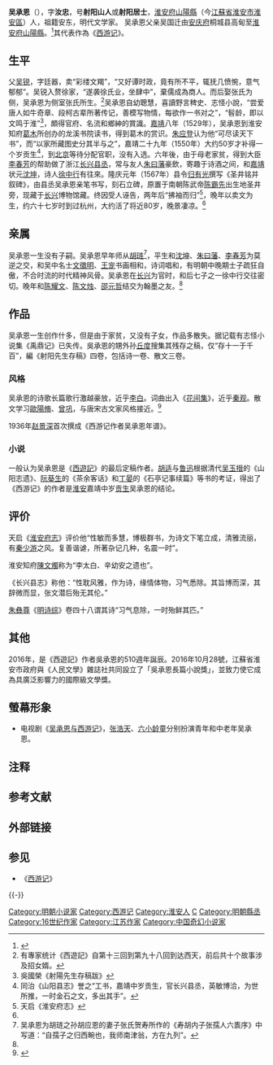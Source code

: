 {{Infobox writer <!-- see Template:Infobox writer -->
|图像    =
|图像大小 = 200px
|图像说明 = 
| name         = 吴承恩
| pseudonym<!-- 筆名 --> = 
| birthname    = 字'''汝忠'''，号'''射阳山人'''或'''射阳居士'''
| birthdate    =1506年
| birthplace   =[[淮安府|淮安府]][[山陽縣|山陽縣]]（今[[江蘇省|江蘇省]][[淮安市|淮安市]][[淮安區|淮安區]]）
| deathdate    = 1582年
| deathplace   = [[淮安府|淮安府]][[山陽縣|山陽縣]]（今[[江蘇省|江蘇省]][[淮安市|淮安市]][[淮安區|淮安區]]）
| occupation<!-- 職業 -->   = [[作家|作家]]
| nationality  =
| period<!-- 創作時期 -->   = 
| genre<!-- 體裁 -->        = [[小说|小说]]、[[诗歌|诗歌]]、[[戏剧|戏剧]]
| subject<!-- 主題 -->        = 
| movement<!-- 文學運動 -->   = 
| notableworks<!-- 代表作 --> =《[[西游记|西游记]]》《[[射阳先生存稿|射阳先生存稿]]》
| spouse<!-- 配偶 -->       = 
| partner<!-- 伴侶 -->      = 
| children                  = 
| relatives                 = 
| influences<!-- 受影響於 --> = 
| influenced<!-- 影響了 -->   = 
| awards<!-- 獎項 -->       = 
| signature<!-- 簽名 -->    =  
}}
'''吴承恩'''（{{bd|1506年||1582年||catIdx=W吴}}），字'''汝忠'''，号'''射阳山人'''或'''射阳居士'''，[[淮安府|淮安府]][[山陽縣|山陽縣]]（今[[江蘇省|江蘇省]][[淮安市|淮安市]][[淮安區|淮安區]]）人，祖籍安东，明代文学家。 吴承恩父亲吴国迁由[[安庆府|安庆府]]桐城县高甸至[[淮安府|淮安府]][[山陽縣|山陽縣]]。<ref name="book200 " >{{cite book |language =zh-hans|author=刘庭乾、李桂奎、喻斌、张辉忠|title=《新编中国古代文学史》|year=1995年|publisher=天津教育出版社|location=天津|pages=第211-219页|isbn=9787530922286}}</ref>其代表作為《[[西游记|西游记]]》。

== 生平 ==
{{CSS image crop
|Image         = （天啟）淮安府志.pdf
|bSize         = 600
|cWidth        = 80
|cHeight       = 380
|oTop          = 60
|oLeft         = 335
|Description   = （天啟）{{PDF page link|file=（天啟）淮安府志.pdf|page=243|text=《淮安府志》卷之十六 人物志二·近代文苑}}中对吴承恩的记载。
|Page          = 243
}}
父[[吴锐|吴锐]]，字廷器，卖“彩缕文羯”，“又好谭时政，竟有所不平，辄抚几愤惋，意气郁郁”。吴锐入赘徐家，“遂袭徐氏业，坐肆中”，棄儒成為商人。而后娶张氏为侧，吴承恩为侧室张氏所生。<ref>有專家统计《西遊記》自第十三回到第九十八回到达西天，前后共十个故事涉及招女婿。</ref>吴承恩自幼聰慧，喜讀野言稗史、志怪小說，“尝爱唐人如牛奇章、段柯古辈所著传记，善模写物情，每欲作一书对之”，“髫龄，即以文鸣于淮”<ref>吳國榮《射陽先生存稿跋》</ref>，頗得官府、名流和鄉紳的賞識。[[嘉靖|嘉靖]]八年（1529年），吴承恩到淮安知府[[葛木|葛木]]所创办的龙溪书院读书，得到葛木的赏识。[[朱应登|朱应登]]认为他“可尽读天下书”，而“以家所藏图史分其半与之”，嘉靖二十九年（1550年）大约50岁才补得一个岁贡生<ref>同治《山阳县志》誉之“工书，嘉靖中岁贡生，官长兴县丞，英敏博洽，为世所推，一时金石之文，多出其手”。</ref>，到[[北京|北京]]等待分配官职，没有入选。六年後，由于母老家贫，得到大臣[[李春芳|李春芳]]的帮助做了浙江[[长兴|长兴]][[县丞|县丞]]，常与友人[[朱曰藩|朱曰藩]]豪飲，寄趣于诗酒之间，和[[嘉靖|嘉靖]]状元[[沈坤|沈坤]]，诗人[[徐中行_(明朝)|徐中行]]有往來。隆庆元年（1567年）县令[[归有光|归有光]]撰写《圣井铭并叙碑》，由县丞吴承恩亲笔书写，刻石立碑，原置于南朝陈武帝[[陈霸先|陈霸先]]出生地圣井旁，现藏于[[长兴县|长兴]]博物馆藏。终因受人诬告，两年后“拂袖而归”<ref>天启《淮安府志》</ref>，晚年以卖文为生，约六十七岁时到过杭州，大约活了将近80岁，晚景凄凉。<ref name="book200 " />

== 亲属 ==
吴承恩一生没有子嗣。吴承恩早年师从[[胡琏_(弘治进士)|胡琏]]<ref>吴承恩为胡琏之孙胡应恩的妻子张氏贺寿所作的《寿胡内子张孺人六袠序》中写道：“自孺子之归西畹也，我师南津翁，方在九列”。</ref>，平生和[[沈坤|沈坤]]、[[朱曰藩|朱曰藩]]、[[李春芳|李春芳]]为莫逆之交，和吴中名士[[文徵明|文徵明]]、[[王宠|王宠]]书画相和，诗词唱和，有明朝中晚期士子疏狂自傲，不合时流的时代精神风骨。吴承恩在[[长兴|长兴]]为官时，和后七子之一徐中行交往密切。晚年和[[陈耀文|陈耀文]]、[[陈文烛|陈文烛]]、[[邵元哲|邵元哲]]结交为翰墨之友。<ref name="book100 " />

== 作品 ==
吴承恩一生创作什多，但是由于家贫，又没有子女，作品多散失。据记载有志怪小说集《禹鼎记》已失传。吳承恩的甥外孙[[丘度|丘度]]搜集其残存之稿，仅“存十一于千百”，編《射阳先生存稿》四卷，包括诗一卷、散文三卷。

=== 风格 ===
吴承恩的诗歌长篇歌行激越豪放，近乎[[李白|李白]]。词曲出入《[[花间集|花间集]]》，近乎[[秦观|秦观]]。散文学习[[歐陽脩|歐陽脩]]、[[曾巩|曾巩]]，与唐宋古文家风格接近。<ref name="book100 " >{{cite book |language =zh-hans|author=陶雯|title=《中国古代文化宝典》|year=1997年|publisher=光明日报出版社|location=北京|pages=第112-116页|isbn=7-80091-986-2}}</ref>

1936年[[赵景深|赵景深]]首次撰成《西游记作者吴承恩年谱》。

=== 小说 ===
{{CSS image crop
|Image         = （天啟）淮安府志.pdf
|bSize         = 600
|cWidth        = 60
|cHeight       = 365
|oTop          = 480
|oLeft         = 60
|Location      = right
|Description   = 对于《西游记》作者为吴承恩的唯一“证据”是（天啟）{{PDF page link|file=（天啟）淮安府志.pdf|page=263|text=《淮安府志》卷之十九 艺文志一}}的记载。（除将“吴承恩  西游记”归类在卷八史部地理类的《千顷堂书目》。）
|Page          = 263
}}
一般认为吴承恩是《[[西遊記|西遊記]]》的最后定稿作者。[[胡适|胡适]]与[[鲁迅|鲁迅]]根据清代[[吴玉搢|吴玉搢]]的《山阳志遗》、[[阮葵生|阮葵生]]的《茶余客话》和[[丁晏|丁晏]]的《石亭记事续篇》等书的考证，得出了《西游记》的作者是[[淮安|淮安]]嘉靖中岁[[贡生|贡生]]吴承恩的结论。{{NoteTag|最早对吴承恩为小说《西游记》作者提出怀疑的是[[俞平伯|俞平伯]]。1933年，俞平伯在《驳〈跋销释真空寶卷〉》中明确提出：“吳氏作《西游记》，根据《淮安府志》，志书上所谓《西游记》是不是这个《西遊记》呢？也难定。”认定吴承恩是小说《西游记》作者的主要依据有三，一是天启《淮安府志》“淮贤文目”在吴承恩名下记有《西游记》；二是吴承恩的《禹鼎志》、《二郎搜山图歌》的创作可以看出吴承恩有创作《西游记》的可能；三是《西游记》所用方言为吴承恩家乡淮安的方言。1983年，[[章培恒|章培恒]]在《社会科学战线》第4期上发表《百回本（西游记）是否吴承恩作》一文详细地论证了百回本小说《西游记》非吴承恩作。}}

== 评价 ==
天启《[[淮安府志|淮安府志]]》评价他“性敏而多慧，博极群书，为诗文下笔立成，清雅流丽，有[[秦观|秦少游]]之风。复善谐谑，所著杂记几种，名震一时”。

淮安知府[[陳文燭|陳文燭]]称为“李太白、辛幼安之遗也”。

《长兴县志》称他：“性耽风雅，作为诗，缘情体物，习气悉除。其旨博而深，其辞微而显，张文潜后殆无其伦。”

[[朱彝尊|朱彝尊]]《[[明诗综|明诗综]]》卷四十八谓其诗“习气息除，一时殆鲜其匹。”

== 其他 ==
2016年，是《西遊記》作者吳承恩的510週年誕辰。2016年10月28號，江蘇省淮安市政府與《人民文學》雜誌社共同設立了「吳承恩長篇小說獎」，並致力使它成為具廣泛影響力的國際級文學獎。

== 螢幕形象 ==
*电视剧《[[吴承恩与西游记|吴承恩与西游记]]》，[[张浩天|张浩天]]、[[六小龄童|六小龄童]]分别扮演青年和中老年吴承恩。

== 注释 ==
{{NoteFoot}}

== 参考文献 ==
{{Reflist|30em}}

== 外部链接 ==
{{Wikisource author}}

== 参见 ==
{{Portal|中国|文学|人物}}
* 《[[西游记|西游记]]》

{{-}}
{{西游记}}

{{Authority control}}
{{DEFAULTSORT:Wu chengen}}
[[Category:明朝小说家|Category:明朝小说家]]
[[Category:西游记|Category:西游记]]
[[Category:淮安人|Category:淮安人]]
[[Category:吳姓|C]]
[[Category:明朝縣丞|Category:明朝縣丞]]
[[Category:16世纪作家|Category:16世纪作家]]
[[Category:江苏作家|Category:江苏作家]]
[[Category:中国奇幻小说家|Category:中国奇幻小说家]]